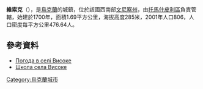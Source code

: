 {{coord|48|28|59|N|28|47|29|E|scale:30000|display=title}}

'''維索克'''（{{lang-uk|Високе}}），是[[烏克蘭|烏克蘭]]的城鎮，位於該國西南部[[文尼察州|文尼察州]]，由[[托馬什皮利區|托馬什皮利區]]負責管轄，始建於1700年，面積1.69平方公里，海拔高度285米，2001年人口806，人口密度每平方公里476.64人。

==參考資料==
* [http://weather.in.ua/ua/vinnickaja/3682 Погода в селі Високе] {{Wayback|url=http://weather.in.ua/ua/vinnickaja/3682 |date=20160305210830 }}
* [http://www.content.net.ua/registration/index.php?id=3430 Школа села Високе]

{{Ukraine-geo-stub}}
[[Category:烏克蘭城市|Category:烏克蘭城市]]